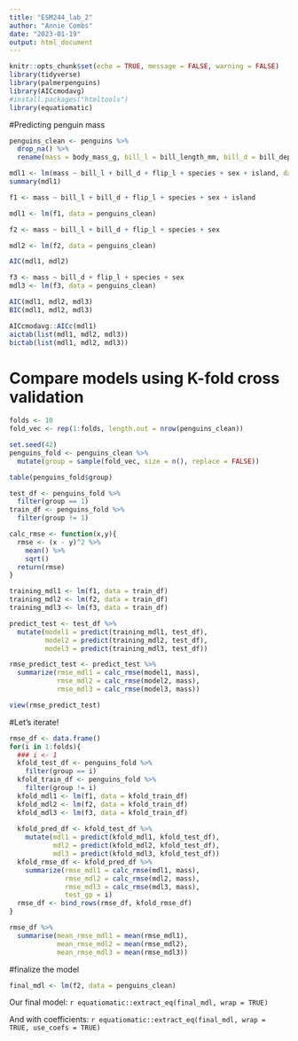 ```yaml
---
title: "ESM244_lab_2"
author: "Annie Combs"
date: "2023-01-19"
output: html_document
---
```


```r
knitr::opts_chunk$set(echo = TRUE, message = FALSE, warning = FALSE)
library(tidyverse)
library(palmerpenguins)
library(AICcmodavg)
#install.packages("htmltools")
library(equatiomatic)
```
#Predicting penguin mass

```r
penguins_clean <- penguins %>%
  drop_na() %>%
  rename(mass = body_mass_g, bill_l = bill_length_mm, bill_d = bill_depth_mm, flip_l = flipper_length_mm)

mdl1 <- lm(mass ~ bill_l + bill_d + flip_l + species + sex + island, data = penguins_clean)
summary(mdl1)
```
```r
f1 <- mass ~ bill_l + bill_d + flip_l + species + sex + island

mdl1 <- lm(f1, data = penguins_clean)

f2 <- mass ~ bill_l + bill_d + flip_l + species + sex

mdl2 <- lm(f2, data = penguins_clean)

AIC(mdl1, mdl2)

f3 <- mass ~ bill_d + flip_l + species + sex
mdl3 <- lm(f3, data = penguins_clean)

AIC(mdl1, mdl2, mdl3)
BIC(mdl1, mdl2, mdl3)

AICcmodavg::AICc(mdl1)
aictab(list(mdl1, mdl2, mdl3))
bictab(list(mdl1, mdl2, mdl3))
```
# Compare models using K-fold cross validation

```r
folds <- 10
fold_vec <- rep(1:folds, length.out = nrow(penguins_clean))

set.seed(42)
penguins_fold <- penguins_clean %>%
  mutate(group = sample(fold_vec, size = n(), replace = FALSE))

table(penguins_fold$group)

test_df <- penguins_fold %>%
  filter(group == 1)
train_df <- penguins_fold %>%
  filter(group != 1)
```

```r
calc_rmse <- function(x,y){
  rmse <- (x - y)^2 %>%
    mean() %>%
    sqrt()
  return(rmse)
}
```

```r
training_mdl1 <- lm(f1, data = train_df)
training_mdl2 <- lm(f2, data = train_df)
training_mdl3 <- lm(f3, data = train_df)

predict_test <- test_df %>%
  mutate(model1 = predict(training_mdl1, test_df), 
         model2 = predict(training_mdl2, test_df),
         model3 = predict(training_mdl3, test_df))

rmse_predict_test <- predict_test %>%
  summarize(rmse_mdl1 = calc_rmse(model1, mass),
            rmse_mdl2 = calc_rmse(model2, mass),
            rmse_mdl3 = calc_rmse(model3, mass))

view(rmse_predict_test)
```

#Let's iterate!

```r
rmse_df <- data.frame()
for(i in 1:folds){
  ### i <- 1
  kfold_test_df <- penguins_fold %>%
    filter(group == i)
  kfold_train_df <- penguins_fold %>%
    filter(group != i)
  kfold_mdl1 <- lm(f1, data = kfold_train_df)
  kfold_mdl2 <- lm(f2, data = kfold_train_df)
  kfold_mdl3 <- lm(f3, data = kfold_train_df)
  
  kfold_pred_df <- kfold_test_df %>%
    mutate(mdl1 = predict(kfold_mdl1, kfold_test_df),
           mdl2 = predict(kfold_mdl2, kfold_test_df),
           mdl3 = predict(kfold_mdl3, kfold_test_df))
  kfold_rmse_df <- kfold_pred_df %>%
    summarize(rmse_mdl1 = calc_rmse(mdl1, mass),
              rmse_mdl2 = calc_rmse(mdl2, mass),
              rmse_mdl3 = calc_rmse(mdl3, mass),
              test_gp = i)
  rmse_df <- bind_rows(rmse_df, kfold_rmse_df)
}

rmse_df %>%
  summarise(mean_rmse_mdl1 = mean(rmse_mdl1),
            mean_rmse_mdl2 = mean(rmse_mdl2),
            mean_rmse_mdl3 = mean(rmse_mdl3))
```
#finalize the model

```r
final_mdl <- lm(f2, data = penguins_clean)
```

Our final model: 
`r equatiomatic::extract_eq(final_mdl, wrap = TRUE)` 

And with coefficients:
`r equatiomatic::extract_eq(final_mdl, wrap = TRUE, use_coefs = TRUE)`
